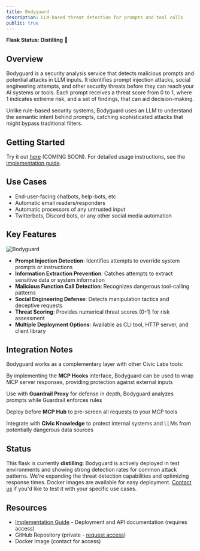 ```yaml
---
title: Bodyguard
description: LLM-based threat detection for prompts and tool calls
public: true
---
```


**Flask Status: Distilling** 🧪

## Overview

Bodyguard is a security analysis service that detects malicious prompts and potential attacks in LLM inputs.
It identifies prompt injection attacks, social engineering attempts,
and other security threats before they can reach your AI systems or tools.
Each prompt receives a threat score from 0 to 1, where 1 indicates extreme risk,
and a set of findings, that can aid decision-making.

Unlike rule-based security systems, Bodyguard uses an LLM to understand the semantic intent behind prompts,
catching sophisticated attacks that might bypass traditional filters.

## Getting Started

Try it out [here](https://ai.civic.com/bodyguard/ui) (COMING SOON). For detailed usage instructions, see the [implementation guide](/labs/private/bodyguard).

## Use Cases

- End-user-facing chatbots, help-bots, etc
- Automatic email readers/responders
- Automatic processors of any untrusted input
- Twitterbots, Discord bots, or any other social media automation

## Key Features

![Bodyguard](/images/labs/projects/bodyguard/bodyguard-summary.png)

- **Prompt Injection Detection**: Identifies attempts to override system prompts or instructions
- **Information Extraction Prevention**: Catches attempts to extract sensitive data or system information
- **Malicious Function Call Detection**: Recognizes dangerous tool-calling patterns
- **Social Engineering Defense**: Detects manipulation tactics and deceptive requests
- **Threat Scoring**: Provides numerical threat scores (0-1) for risk assessment
- **Multiple Deployment Options**: Available as CLI tool, HTTP server, and client library


## Integration Notes

Bodyguard works as a complementary layer with other Civic Labs tools:

By implementing the **MCP Hooks** interface, Bodyguard can be used to wrap MCP server responses, providing protection against external inputs

Use with **Guardrail Proxy** for defense in depth, Bodyguard analyzes prompts while Guardrail enforces rules

Deploy before **MCP Hub** to pre-screen all requests to your MCP tools

Integrate with **Civic Knowledge** to protect internal systems and LLMs from potentially dangerous data sources

## Status

This flask is currently **distilling**:
Bodyguard is actively deployed in test environments and showing strong detection rates for common attack patterns.
We're expanding the threat detection capabilities and optimizing response times.
Docker images are available for easy deployment. [Contact us](https://civickey.typeform.com/to/uVH7CWJ5) if you'd like to test it with your specific use cases.

## Resources

- [Implementation Guide](/labs/private/bodyguard) - Deployment and API documentation (requires access)
- GitHub Repository (private - [request access](https://civickey.typeform.com/to/uVH7CWJ5))
- Docker Image (contact for access)